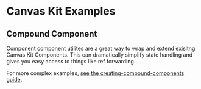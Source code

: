 
<Meta title="Examples/CompoundComponent" />

# Canvas Kit Examples

## Compound Component

Component component utilites are a great way to wrap and extend exisitng Canvas Kit Components. This
can dramatically simplify state handling and gives you easy access to things like ref forwarding.

For more complex examples,
[see the creating-compound-components guide](https://workday.github.io/canvas-kit/?path=/docs/guides-creating-compound-components--page).

<ExampleCodeBlock code={Basic} />
